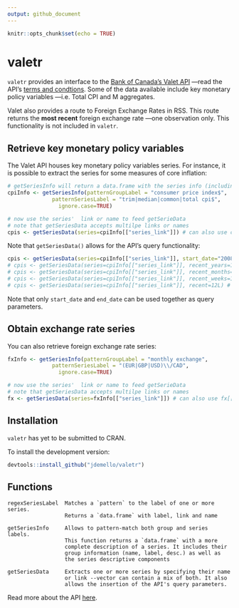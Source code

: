 ```yaml
---
output: github_document
---
```


```r
knitr::opts_chunk$set(echo = TRUE)
```


# valetr

`valetr` provides an interface to the [Bank of Canada’s
Valet API](https://www.bankofcanada.ca/valet/docs) —read the API's [terms and
condtions](https://www.bankofcanada.ca/terms/). Some of the data
available include key monetary policy variables —i.e. Total CPI and M
aggregates.

Valet also provides a route to Foreign Exchange Rates in RSS. This route
returns the **most recent** foreign exchange rate —one observation only. This functionality is not included in `valetr`.

## Retrieve key monetary policy variables

The Valet API houses key monetary policy variables series. For instance, it is possible to extract the series for some measures of core inflation:

```r
# getSeriesInfo will return a data.frame with the series info (including link and name)
cpiInfo <- getSeriesInfo(patternGroupLabel = "consumer price index$",
              patternSeriesLabel = "trim|median|common|total cpi$",  
                ignore.case=TRUE)

# now use the series'  link or name to feed getSerieData
# note that getSeriesData accepts multilpe links or names
cpis <- getSeriesData(series=cpiInfo[["series_link"]]) # can also use cpiInfo[["series_name"]]
```

Note that `getSeriesData()` allows for the API's query functionality:

```r
cpis <- getSeriesData(series=cpiInfo[["series_link"]], start_date="2008-07-01", end_date="2012-07-01")
# cpis <- getSeriesData(series=cpiInfo[["series_link"]], recent_years=12L) # last 12 yrs
# cpis <- getSeriesData(series=cpiInfo[["series_link"]], recent_months=12L) # last 12 months
# cpis <- getSeriesData(series=cpiInfo[["series_link"]], recent_weeks=12L) # last 12 weeks
# cpis <- getSeriesData(series=cpiInfo[["series_link"]], recent=12L) # last 12 obs
```

Note that only `start_date` and `end_date` can be used together as query parameters.

## Obtain exchange rate series

You can also retrieve foreign exchange rate series:

```r
fxInfo <- getSeriesInfo(patternGroupLabel = "monthly exchange",
              patternSeriesLabel = "(EUR|GBP|USD)\\/CAD",  
                ignore.case=TRUE)

# now use the series'  link or name to feed getSerieData
# note that getSeriesData accepts multilpe links or names
fx <- getSeriesData(series=fxInfo[["series_link"]]) # can also use fx[["series_name"]]
```

## Installation

`valetr` has yet to be submitted to CRAN.

To install the development version:

``` r
devtools::install_github("jdemello/valetr")
```

## Functions


```
regexSeriesLabel  Matches a `pattern` to the label of one or more series.
                  Returns a `data.frame` with label, link and name

getSeriesInfo     Allows to pattern-match both group and series labels. 
                  This function returns a `data.frame` with a more 
                  complete description of a series. It includes their 
                  group information (name, label, desc.) as well as 
                  the series descriptive components

getSeriesData     Extracts one or more series by specifying their name 
                  or link --vector can contain a mix of both. It also 
                  allows the insertion of the API's query parameters.
```


Read more about the API [here](https://www.bankofcanada.ca/valet/docs#valet_api).

